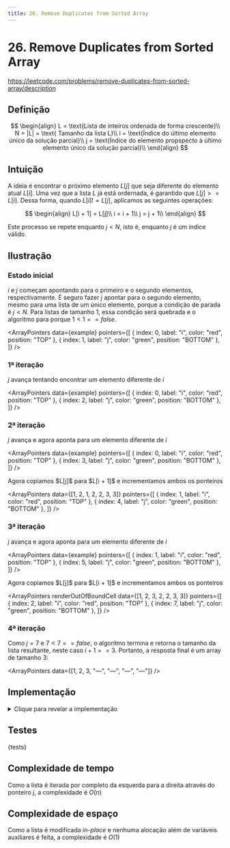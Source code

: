 ```yaml
---
title: 26. Remove Duplicates from Sorted Array
---
```



# 26. Remove Duplicates from Sorted Array

https://leetcode.com/problems/remove-duplicates-from-sorted-array/description

## Definição

$$
\begin{align}
L = \text{Lista de inteiros ordenada de forma crescente}\\
N = |L| = \text{ Tamanho da lista L}\\
i = \text{Índice do último elemento único da solução parcial}\\
j = \text{Índice do elemento propspecto à último elemento único da solução parcial}\\
\end{align}
$$

## Intuição

A ideia é encontrar o próximo elemento $L[j]$ que seja diferente do elemento atual $L[i]$. Uma vez que a lista $L$ já está ordernada, é garantido que $L[j] >= L[i]$. Dessa forma, quando $L[i] != L[j]$, aplicamos as seguintes operações:

$$
\begin{align}
L[i + 1] = L[j]\\
i = i + 1\\
j = j + 1\\
\end{align}
$$

Este processo se repete enquanto $j < N$, isto é, enquanto $j$ é um índice válido.

## Ilustração


### Estado inicial

$i$ e $j$ começam apontando para o primeiro e o segundo elementos, respectivamente.
É seguro fazer $j$ apontar para o segundo elemento, mesmo para uma lista de um único elemento, porque a condição de parada é $j < N$. Para listas de tamanho 1, essa condição será quebrada e o algoritmo para porque $1 < 1 == false$.

<ArrayPointers
  data={example}
  pointers={[
    { index: 0, label: "i", color: "red", position: "TOP" },
    { index: 1, label: "j", color: "green", position: "BOTTOM" },
  ]}
/>

### 1ª iteração

$j$ avança tentando encontrar um elemento diferente de $i$

<ArrayPointers
  data={example}
  pointers={[
    { index: 0, label: "i", color: "red", position: "TOP" },
    { index: 2, label: "j", color: "green", position: "BOTTOM" },
  ]}
/>

### 2ª iteração

$j$ avança e agora aponta para um elemento diferente de $i$

<ArrayPointers
  data={example}
  pointers={[
    { index: 0, label: "i", color: "red", position: "TOP" },
    { index: 3, label: "j", color: "green", position: "BOTTOM" },
  ]}
/>

<p style={{ "margin-top": "2rem" }}>
  Agora copiamos $L[j]$ para $L[i + 1]$ e incrementamos ambos os ponteiros
</p>

<ArrayPointers
  data={[1, 2, 1, 2, 2, 3, 3]}
  pointers={[
    { index: 1, label: "i", color: "red", position: "TOP" },
    { index: 4, label: "j", color: "green", position: "BOTTOM" },
  ]}
/>

### 3ª iteração

$j$ avança e agora aponta para um elemento diferente de $i$

<ArrayPointers
  data={example}
  pointers={[
    { index: 1, label: "i", color: "red", position: "TOP" },
    { index: 5, label: "j", color: "green", position: "BOTTOM" },
  ]}
/>

<p style={{ "margin-top": "2rem" }}>
  Agora copiamos $L[j]$ para $L[i + 1]$ e incrementamos ambos os ponteiros
</p>

<ArrayPointers
  renderOutOfBoundCell
  data={[1, 2, 3, 2, 2, 3, 3]}
  pointers={[
    { index: 2, label: "i", color: "red", position: "TOP" },
    { index: 7, label: "j", color: "green", position: "BOTTOM" },
  ]}
/>

### 4ª iteração

Como $j = 7$ e $7 < 7 == false$, o algoritmo termina e retorna o tamanho da lista resultante, neste caso $i + 1 == 3$.
Portanto, a resposta final é um array de tamanho 3:

<ArrayPointers data={[1, 2, 3, "—", "—", "—", "—"]} />

## Implementação

<details>
<summary>Clique para revelar a implementação</summary>

<CodeBlock showLineNumbers language="python">
  {solution}
</CodeBlock>

</details>

## Testes

<CodeBlock showLineNumbers language="python">
  {tests}
</CodeBlock>

## Complexidade de tempo

Como a lista é iterada por completo da esquerda para a direita através do ponteiro $j$, a complexidade é $O(n)$

## Complexidade de espaço

Como a lista é modificada _in-place_ e nenhuma alocação além de variáveis auxiliares é feita, a complexidade é $O(1)$
